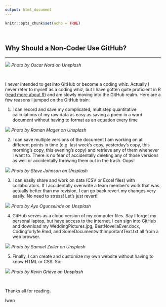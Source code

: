 ```yaml
---
output: html_document
---
```


```r
knitr::opts_chunk$set(echo = TRUE)
```

<br>

## Why Should a Non-Coder Use GitHub?
***

![](images/code.jpg)
_Photo by Oscar Nord on Unsplash_

<br>

I never intended to get into GitHub or become a coding whiz. Actually I never refer to myself as a coding whiz, but I have gotten quite proficient in R ([read more about R](http://ohi-science.org/globalfellows/z1_whyRmd.html)) and am slowly moving into the GitHub realm. Here are a few reasons I jumped on the GitHub train:

1. I can record and save my complicated, multistep quantitative calculations of my raw data as easy as saving a poem in a word document without having to format as an equation every time

![](images/math.jpg)
_Photo by Roman Mager on Unsplash_

2. I can save multiple versions of the document I am working on at different points in time (e.g. last week's copy, yesterday's copy, this morning's copy, this evening's copy) and retrieve any of them whenever I want to. There is no fear of accidentally deleting any of those versions as well or accidentally throwing them out in the trash. Oops!

![](images/versioning.jpg)
_Photo by Steve Johnson on Unsplash_


3. I can easily share and work on data (CSV or Excel files) with collaborators. If I accidentally overwrite a team member's work that was actually better than my revision, I can go back revert my changes very easily. No need to stress! Let's just revert!

![](images/distress.jpg)
_Photo by Ayo Ogunseinde on Unsplash_


4. GitHub serves as a cloud version of my computer files. Say I forget my personal laptop, but have access to the internet. I can sign into GitHub and download my WeddingPictures.jpg, BestNovellaEver.docx, Codingforlyfe.Rmd, and SomeDocumentwithImportantText.txt all from a web browser.

![](images/cloud.jpg)
_Photo by Samuel Zeller on Unsplash_

5. Finally, I can create and customize my own website without having to know HTML or CSS. So:

![](images/badass.jpg)
_Photo by Kevin Grieve on Unsplash_

<br> 

Thanks all for reading,

Iwen
